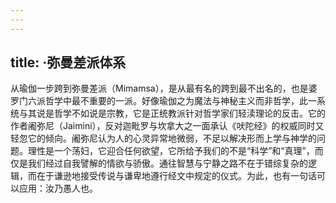 ```yaml
---
---
---
```

title: ·弥曼差派体系
---




从瑜伽一步跨到弥曼差派（Mimamsa），是从最有名的跨到最不出名的，也是婆罗门六派哲学中最不重要的一派。好像瑜伽之为魔法与神秘主义而非哲学，此一系统与其说是哲学不如说是宗教，它是正统教派针对哲学家们轻渎理论的反击。它的作者阇弥尼（Jaimini），反对迦毗罗与坎拿大之一面承认《吠陀经》的权威同时又轻忽它的倾向。阇弥尼认为人的心灵异常地微弱，不足以解决形而上学与神学的问题。理性是一个荡妇，它迎合任何欲望，它所给予我们的不是“科学”和“真理”，而仅是我们经过自我譬解的情欲与骄傲。通往智慧与宁静之路不在于错综复杂的逻辑，而在于谦逊地接受传说与谦卑地遵行经文中规定的仪式。为此，也有一句话可以应用：汝乃愚人也。
